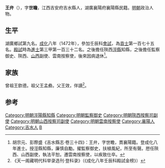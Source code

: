 {{明清人物信息框
| 姓名 = 王弁
| 原名 =
| 圖片名稱 = 
| 圖片大小 = 220px
| 圖片說明 = 
| 最高職務 = 雲南按察使
| 國家 = 大明
| 爵位 =
| 籍貫 = 江西吉安府吉水縣<br>湖廣襄陽府襄陽縣民籍
| 族裔 = 
| 字號 = 字世瞻
| 室名 = 
| 諡號 = 
| 出生日期 = 正統五年（1440年）
| 出生地點 = 
| 逝世日期 = 卒年不詳
| 逝世地點 = 
| 墓葬 =
| 配偶 =
| 親屬 = 
| 出身 = 
*成化八年壬辰科同進士出身
| 經歷 = 
| 著作 =
}}

'''王弁'''（{{bd|1440年||？}}），字'''世瞻'''，江西吉安府吉水縣人，湖廣襄陽府襄陽縣民籍。[[明朝|明朝]]政治人物。

==生平==
湖廣鄉試第九名。[[成化|成化]]八年（1472年），參加壬辰科[[會試|會試]]，為[[貢士|貢士]]第一百七十五名。[[殿試|殿試]]時為[[進士|進士]]第三甲第一百三十二名。之後擔任陝西[[涇縣|涇縣]]知縣，之後擔任監察御史、陝西、[[山西|山西]]副使、雲南按察使，後來因病退休<ref>胡宗元、彭際盛《吉水縣志·卷三十四》：王弁，字世瞻，貫襄陽籍。登成化八年進士。授涇縣知縣，廉慎自勵。擢監察御史，扶植風紀，所至有聲。厯任陝西、山西副使，執法平恕。遷雲南按察使，以疾致仕卒。</ref>。

==家族==
曾祖王欽德。祖父王孟彜。父王效，伴讀<ref>《天一阁藏明代科举录选刊·登科录》（《成化八年壬辰科殿試金榜》）</ref>。

==参考==
{{reflist}}
{{明朝人物小作品}}
{{成化八年壬辰科殿試金榜}}
{{DEFAULTSORT:Wang王}}
[[Category:明朝涇陽縣知縣|Category:明朝涇陽縣知縣]]
[[Category:明朝監察御史|Category:明朝監察御史]]
[[Category:明朝陝西按察司副使|Category:明朝陝西按察司副使]]
[[Category:明朝山西按察司副使|Category:明朝山西按察司副使]]
[[Category:明朝雲南按察使|Category:明朝雲南按察使]]
[[Category:襄陽人|Category:襄陽人]]
[[Category:吉水人|Category:吉水人]]
[[Category:王姓|B]]
